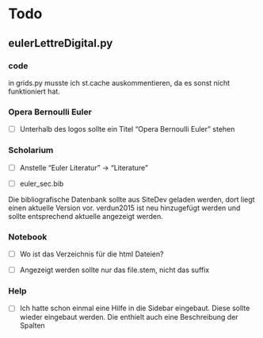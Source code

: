 # Todo

## eulerLettreDigital.py

### code

in grids.py musste ich st.cache auskommentieren, da es sonst nicht funktioniert hat.

### Opera Bernoulli Euler

* [ ] Unterhalb des logos sollte ein Titel "Opera Bernoulli Euler" stehen

### Scholarium

* [ ] Anstelle "Euler Literatur" -> "Literature"

* [ ] euler_sec.bib

Die bibliografische  Datenbank sollte aus SiteDev geladen werden, dort liegt einen aktuelle Version vor. verdun2015 ist neu hinzugefügt werden und sollte entsprechend aktuelle angezeigt werden.

### Notebook

* [ ] Wo ist das Verzeichnis für die html Dateien?

* [ ] Angezeigt werden sollte nur das file.stem, nicht das suffix

### Help

* [ ] Ich hatte schon einmal eine Hilfe in die Sidebar eingebaut. Diese sollte wieder eingebaut werden. Die enthielt auch eine Beschreibung der Spalten

